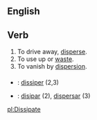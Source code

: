 == English ==

== Verb ==

# To drive away, [[disperse]].
# To use up or [[waste]].
# To vanish by [[dispersion]].

===={{trans}}====

* {{fr}} : [[dissiper]] (2,3)
* {{io}} : [[disipar]] (2), [[dispersar]] (3)

[[pl:Dissipate]]